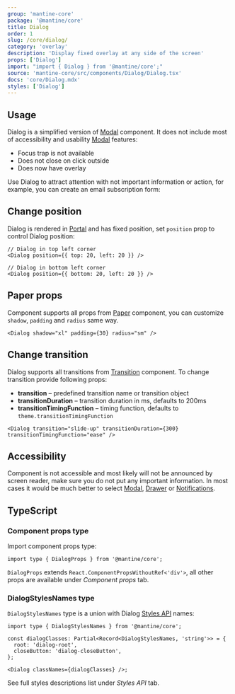 ```yaml
---
group: 'mantine-core'
package: '@mantine/core'
title: Dialog
order: 1
slug: /core/dialog/
category: 'overlay'
description: 'Display fixed overlay at any side of the screen'
props: ['Dialog']
import: "import { Dialog } from '@mantine/core';"
source: 'mantine-core/src/components/Dialog/Dialog.tsx'
docs: 'core/Dialog.mdx'
styles: ['Dialog']
---
```



## Usage

Dialog is a simplified version of [Modal](/core/modal/) component.
It does not include most of accessibility and usability [Modal](/core/modal/) features:

- Focus trap is not available
- Does not close on click outside
- Does now have overlay

Use Dialog to attract attention with not important information or action,
for example, you can create an email subscription form:

<Demo data={DialogDemos.usage} />

## Change position

Dialog is rendered in [Portal](/core/portal/) and has fixed position, set `position` prop to control Dialog position:

```tsx
// Dialog in top left corner
<Dialog position={{ top: 20, left: 20 }} />

// Dialog in bottom left corner
<Dialog position={{ bottom: 20, left: 20 }} />
```

## Paper props

Component supports all props from [Paper](/core/paper/) component,
you can customize `shadow`, `padding` and `radius` same way.

```tsx
<Dialog shadow="xl" padding={30} radius="sm" />
```

## Change transition

Dialog supports all transitions from [Transition](/core/transition/) component.
To change transition provide following props:

- **transition** – predefined transition name or transition object
- **transitionDuration** – transition duration in ms, defaults to 200ms
- **transitionTimingFunction** – timing function, defaults to `theme.transitionTimingFunction`

```tsx
<Dialog transition="slide-up" transitionDuration={300} transitionTimingFunction="ease" />
```

## Accessibility

Component is not accessible and most likely will not be announced by screen reader,
make sure you do not put any important information. In most cases it would be much better
to select [Modal](/core/modal/), [Drawer](/core/drawer/) or [Notifications](/others/notifications/).

## TypeScript

### Component props type

Import component props type:

```tsx
import type { DialogProps } from '@mantine/core';
```

`DialogProps` extends `React.ComponentPropsWithoutRef<'div'>`, all other props are available under _Component props_ tab.

### DialogStylesNames type

`DialogStylesNames` type is a union with Dialog [Styles API](/theming/styles-api/) names:

```tsx
import type { DialogStylesNames } from '@mantine/core';

const dialogClasses: Partial<Record<DialogStylesNames, 'string'>> = {
  root: 'dialog-root',
  closeButton: 'dialog-closeButton',
};

<Dialog classNames={dialogClasses} />;
```

See full styles descriptions list under _Styles API_ tab.
